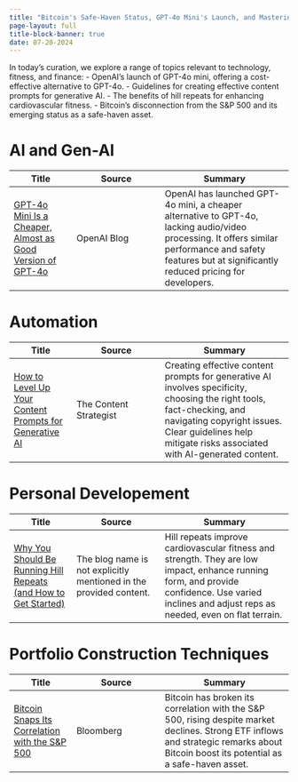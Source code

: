```yaml
---
title: "Bitcoin's Safe-Haven Status, GPT-4o Mini's Launch, and Mastering AI Content: Today's Key Insights"
page-layout: full
title-block-banner: true
date: 07-20-2024
---
```


In today's curation, we explore a range of topics relevant to technology, fitness, and finance:
- OpenAI’s launch of GPT-4o mini, offering a cost-effective alternative to GPT-4o.
- Guidelines for creating effective content prompts for generative AI.
- The benefits of hill repeats for enhancing cardiovascular fitness.
- Bitcoin's disconnection from the S&P 500 and its emerging status as a safe-haven asset.


# AI and Gen-AI

| Title | Source | Summary |
|-----|-------|----------|
| [GPT-4o Mini Is a Cheaper, Almost as Good Version of GPT-4o](https://lifehacker.com/tech/gpt-4o-mini-is-a-cheaper-almost-as-good-gpt-4o) | OpenAI Blog | OpenAI has launched GPT-4o mini, a cheaper alternative to GPT-4o, lacking audio/video processing. It offers similar performance and safety features but at significantly reduced pricing for developers.  | 



# Automation

| Title | Source | Summary |
|-----|-------|----------|
| [How to Level Up Your Content Prompts for Generative AI](https://contently.com/2024/07/19/better-content-prompts-for-generative-ai/) | The Content Strategist | Creating effective content prompts for generative AI involves specificity, choosing the right tools, fact-checking, and navigating copyright issues. Clear guidelines help mitigate risks associated with AI-generated content.  | 



# Personal Developement

| Title | Source | Summary |
|-----|-------|----------|
| [Why You Should Be Running Hill Repeats (and How to Get Started)](https://lifehacker.com/health/how-to-run-hill-repeats) | The blog name is not explicitly mentioned in the provided content. | Hill repeats improve cardiovascular fitness and strength. They are low impact, enhance running form, and provide confidence. Use varied inclines and adjust reps as needed, even on flat terrain.  | 



# Portfolio Construction Techniques

| Title | Source | Summary |
|-----|-------|----------|
| [Bitcoin Snaps Its Correlation with the S&P 500](https://www.valuewalk.com/bitcoin-sp500-correlation-breaks/) | Bloomberg | Bitcoin has broken its correlation with the S&P 500, rising despite market declines. Strong ETF inflows and strategic remarks about Bitcoin boost its potential as a safe-haven asset.  | 

